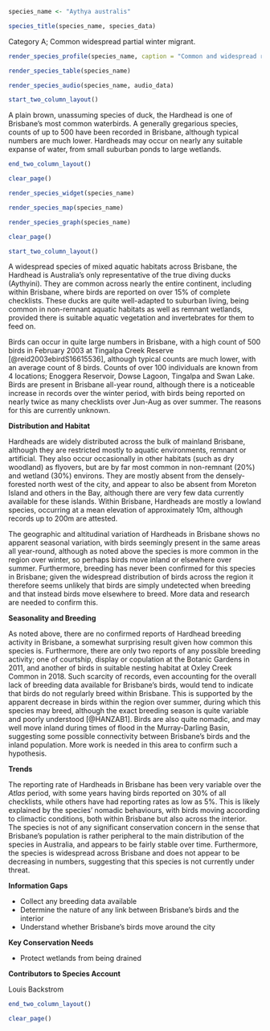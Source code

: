 ```r
species_name <- "Aythya australis"
```

```r
species_title(species_name, species_data)
```

Category A; Common widespread partial winter migrant.

```r
render_species_profile(species_name, caption = "Common and widespread resident and perhaps partial winter migrant to wetlands and lakes across Brisbane. Not of conservatin concern, although abundance year-to-year fluctuates, indicating that birds may be partially nomadic.")
```

```r
render_species_table(species_name)
```

```r
render_species_audio(species_name, audio_data)
```

```r
start_two_column_layout()
```

A plain brown, unassuming species of duck, the Hardhead is one of Brisbane's most common waterbirds. A generally gregarious species, counts of up to 500 have been recorded in Brisbane, although typical numbers are much lower. Hardheads may occur on nearly any suitable expanse of water, from small suburban ponds to large wetlands.

```r
end_two_column_layout()
```

```r
clear_page()
```

```r
render_species_widget(species_name)
```

```r
render_species_map(species_name)
```

```r
render_species_graph(species_name)
```

```r
clear_page()
```

```r
start_two_column_layout()
```

A widespread species of mixed aquatic habitats across Brisbane, the Hardhead is Australia's only representative of the true diving ducks (Aythyini). They are common across nearly the entire continent, including within Brisbane, where birds are reported on over 15% of complete checklists. These ducks are quite well-adapted to suburban living, being common in non-remnant aquatic habitats as well as remnant wetlands, provided there is suitable aquatic vegetation and invertebrates for them to feed on.

Birds can occur in quite large numbers in Brisbane, with a high count of 500 birds in February 2003 at Tingalpa Creek Reserve [@reid2003ebirdS16615536], although typical counts are much lower, with an average count of 8 birds. Counts of over 100 individuals are known from 4 locations; Enoggera Reservoir, Dowse Lagoon, Tingalpa and Swan Lake. Birds are present in Brisbane all-year round, although there is a noticeable increase in records over the winter period, with birds being reported on nearly twice as many checklists over Jun-Aug as over summer. The reasons for this are currently unknown.

**Distribution and Habitat**

Hardheads are widely distributed across the bulk of mainland Brisbane, although they are restricted mostly to aquatic environments, remnant or artificial. They also occur occasionally in other habitats (such as dry woodland) as flyovers, but are by far most common in non-remnant (20%) and wetland (30%) environs. They are mostly absent from the densely-forested north west of the city, and appear to also be absent from Moreton Island and others in the Bay, although there are very few data currently available for these islands. Within Brisbane, Hardheads are mostly a lowland species, occurring at a mean elevation of approximately 10m, although records up to 200m are attested.

The geographic and altitudinal variation of Hardheads in Brisbane shows no apparent seasonal variation, with birds seemingly present in the same areas all year-round, although as noted above the species is more common in the region over winter, so perhaps birds move inland or elsewhere over summer. Furthermore, breeding has never been confirmed for this species in Brisbane; given the widespread distribution of birds across the region it therefore seems unlikely that birds are simply undetected when breeding and that instead birds move elsewhere to breed. More data and research are needed to confirm this.

**Seasonality and Breeding**

As noted above, there are no confirmed reports of Hardhead breeding activity in Brisbane, a somewhat surprising result given how common this species is. Furthermore, there are only two reports of any possible breeding activity; one of courtship, display or copulation at the Botanic Gardens in 2011, and another of birds in suitable nesting habitat at Oxley Creek Common in 2018. Such scarcity of records, even accounting for the overall lack of breeding data available for Brisbane's birds, would tend to indicate that birds do not regularly breed within Brisbane. This is supported by the apparent decrease in birds within the region over summer, during which this species may breed, although the exact breeding season is quite variable and poorly understood [@HANZAB1]. Birds are also quite nomadic, and may well move inland during times of flood in the Murray-Darling Basin, suggesting some possible connectivity between Brisbane's birds and the inland population. More work is needed in this area to confirm such a hypothesis.

**Trends**

 The reporting rate of Hardheads in Brisbane has been very variable over the _Atlas_ period, with some years having birds reported on 30% of all checklists, while others have had reporting rates as low as 5%. This is likely explained by the species' nomadic behaviours, with birds moving according to climactic conditions, both within Brisbane but also across the interior. The species is not of any significant conservation concern in the sense that Brisbane’s population is rather peripheral to the main distribution of the species in Australia, and appears to be fairly stable over time. Furthermore, the species is widespread across Brisbane and does not appear to be decreasing in numbers, suggesting that this species is not currently under threat.

 **Information Gaps**

 - Collect any breeding data available
 - Determine the nature of any link between Brisbane's birds and the interior
 - Understand whether Brisbane's birds move around the city

 **Key Conservation Needs**

 - Protect wetlands from being drained

 **Contributors to Species Account**

 Louis Backstrom

```r
end_two_column_layout()
```

```r
clear_page()
```

